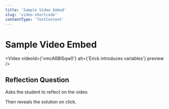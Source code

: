 ```yaml
---
title: 'Sample Video Embed'
slug: 'video-shortcode'
contentType: 'TextContent'
---
```


# Sample Video Embed

<Video videoId={'vmcA6BlSqw0'} alt={'Erick introduces variables'} preview />

## Reflection Question

<FlashCard>
  <Prompt>

Asks the student to reflect on the video.

  </Prompt>

  <Answer>

Then reveals the solution on click.

</Answer>
<SelfCheck />
</FlashCard>